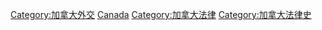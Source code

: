 [[Category:加拿大外交|Category:加拿大外交]]
[[Category:各國條約|Canada]]
[[Category:加拿大法律|Category:加拿大法律]]
[[Category:加拿大法律史|Category:加拿大法律史]]